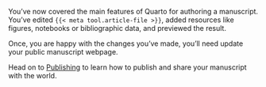 You've now covered the main features of Quarto for authoring a manuscript. You've edited `{{< meta tool.article-file >}}`, added resources like figures, notebooks or bibliographic data, and previewed the result.

Once, you are happy with the changes you've made, you'll need update your public manuscript webpage.

Head on to [Publishing](/docs/publishing/index.qmd) to learn how to publish and share your manuscript with the world.
